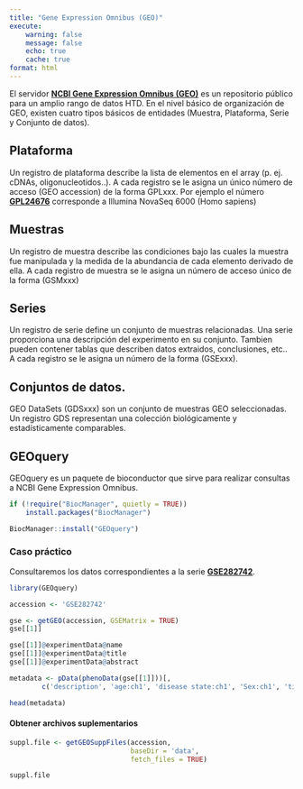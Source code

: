 ```yaml
---
title: "Gene Expression Omnibus (GEO)"
execute:
    warning: false
    message: false
    echo: true
    cache: true
format: html
---
```


El servidor [**NCBI Gene Expression Omnibus (GEO)**](https://www.ncbi.nlm.nih.gov/geo/) es un repositorio público para un amplio rango de datos HTD. En el nivel básico de organización de GEO, existen cuatro tipos básicos de entidades (Muestra, Plataforma, Serie y Conjunto de datos). 

## Plataforma
Un registro de plataforma describe la lista de elementos en el array (p. ej. cDNAs, oligonucleotidos..). A cada registro se le asigna un único número de acceso (GEO accession) de la forma GPLxxx. 
Por ejemplo el número [**GPL24676**](https://www.ncbi.nlm.nih.gov/geo/query/acc.cgi?acc=GPL24676) corresponde a Illumina NovaSeq 6000 (Homo sapiens)

## Muestras
Un registro de muestra describe las condiciones bajo las cuales la muestra fue manipulada y la medida de la abundancia de cada elemento derivado de ella. A cada registro de muestra se le asigna un número de acceso único de la forma (GSMxxx)

## Series
Un registro de serie define un conjunto de muestras relacionadas. Una serie proporciona una descripción del experimento en su conjunto. Tambien pueden contener tablas que describen datos extraidos, conclusiones, etc..
A cada registro se le asigna un número de la forma (GSExxx).

## Conjuntos de datos.
GEO DataSets (GDSxxx) son un conjunto de muestras GEO seleccionadas. Un registro GDS representan una colección biológicamente y estadísticamente comparables.

## GEOquery
GEOquery es un paquete de bioconductor que sirve para realizar consultas a NCBI Gene Expression Omnibus.

```.r
if (!require("BiocManager", quietly = TRUE))
    install.packages("BiocManager")

BiocManager::install("GEOquery")
```

### Caso práctico
Consultaremos los datos correspondientes a la serie [**GSE282742**](https://www.ncbi.nlm.nih.gov/geo/query/acc.cgi?acc=GSE282742).

```r
library(GEOquery)

accession <- 'GSE282742'

gse <- getGEO(accession, GSEMatrix = TRUE)
gse[[1]]
```

```r
gse[[1]]@experimentData@name
gse[[1]]@experimentData@title
gse[[1]]@experimentData@abstract
```

```r
metadata <- pData(phenoData(gse[[1]]))[, 
        c('description', 'age:ch1', 'disease state:ch1', 'Sex:ch1', 'tissue:ch1')]

head(metadata)
```

#### Obtener archivos suplementarios
```r
suppl.file <- getGEOSuppFiles(accession, 
                              baseDir = 'data', 
                              fetch_files = TRUE)

suppl.file
```